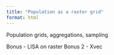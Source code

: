 ```yaml
---
title: "Population as a raster grid"
format: html
---
```


Population grids, aggregations, sampling

Bonus - LISA on raster
Bonus 2 - Xvec